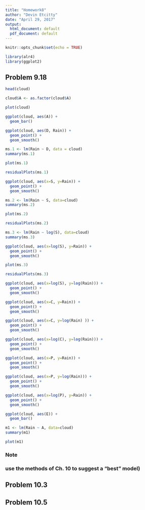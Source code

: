 ```yaml
---
title: "Homework8"
author: "Devin Etcitty"
date: "April 29, 2017"
output:
  html_document: default
  pdf_document: default
---
```


```r
knitr::opts_chunk$set(echo = TRUE)
```

```r
library(alr4)
library(ggplot2)
```

## Problem 9.18

```r
head(cloud)
```

```r
cloud$A <- as.factor(cloud$A)
```



```r
plot(cloud)
```

```r
ggplot(cloud, aes(A)) +
  geom_bar()
```



```r
ggplot(cloud, aes(D, Rain)) +
  geom_point() +
  geom_smooth()
```

```r
ms.1 <- lm(Rain ~ D, data = cloud)
summary(ms.1)
```

```r
plot(ms.1)
```


```r
residualPlots(ms.1)
```
```r
ggplot(cloud, aes(x=S, y=Rain)) +
  geom_point() +
  geom_smooth()
```

```r
ms.2 <- lm(Rain ~ S, data=cloud)
summary(ms.2)
```


```r
plot(ms.2)
```

```r
residualPlots(ms.2)
```



```r
ms.3 <- lm(Rain ~ log(S), data=cloud)
summary(ms.3)
```

```r
ggplot(cloud, aes(x=log(S), y=Rain)) +
  geom_point() +
  geom_smooth()
```


```r
plot(ms.3)
```

```r
residualPlots(ms.3)
```







```r
ggplot(cloud, aes(x=log(S), y=log(Rain))) +
  geom_point() +
  geom_smooth()
```

```r
ggplot(cloud, aes(x=C, y=Rain)) +
  geom_point() +
  geom_smooth()
```
```r
ggplot(cloud, aes(x=C, y=log(Rain) )) +
  geom_point() +
  geom_smooth()
```

```r
ggplot(cloud, aes(x=log(C), y=log(Rain))) +
  geom_point() +
  geom_smooth()
```

```r
ggplot(cloud, aes(x=P, y=Rain)) +
  geom_point() +
  geom_smooth()
```

```r
ggplot(cloud, aes(x=P, y=log(Rain))) +
  geom_point() +
  geom_smooth()
```

```r
ggplot(cloud, aes(x=log(P), y=Rain)) +
  geom_point() +
  geom_smooth()
```

```r
ggplot(cloud, aes(E)) +
  geom_bar()
```




```r
m1 <- lm(Rain ~ A, data=cloud)
summary(m1)
```

```r
plot(m1)
```

### Note
### use the methods of Ch. 10 to suggest a "best" model)




## Problem 10.3



## Problem 10.5


